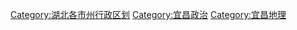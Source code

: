 {{Catmore|宜昌市|湖北省宜昌市}}

[[Category:湖北各市州行政区划|Category:湖北各市州行政区划]]
[[Category:宜昌政治|Category:宜昌政治]]
[[Category:宜昌地理|Category:宜昌地理]]